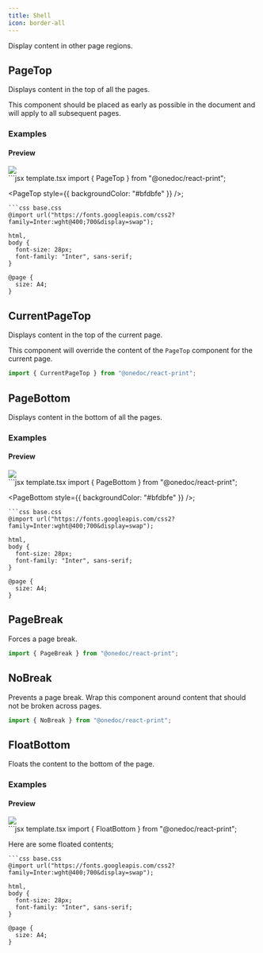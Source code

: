 ```yaml
---
title: Shell
icon: border-all
---
```


Display content in other page regions.

## PageTop

Displays content in the top of all the pages.

This component should be placed as early as possible in the document and will apply to all subsequent pages.

### Examples

#### Preview

<Frame type="glass"><img src="../images/previews/pagetop-d0404e91/document.1.jpg" style={{ maxHeight: '400px', borderRadius: "0.25rem", overflow: "hidden" }} /></Frame>

<div style={{paddingTop: "1rem", paddingBottom: "1rem"}}><CodeGroup>
```jsx template.tsx
import { PageTop } from "@onedoc/react-print";

<PageTop style={{ backgroundColor: "#bfdbfe" }} />;

```
```css base.css
@import url("https://fonts.googleapis.com/css2?family=Inter:wght@400;700&display=swap");

html,
body {
  font-size: 28px;
  font-family: "Inter", sans-serif;
}

@page {
  size: A4;
}

```
</CodeGroup></div>

## CurrentPageTop

Displays content in the top of the current page.

This component will override the content of the `PageTop` component for the current page.

```jsx
import { CurrentPageTop } from "@onedoc/react-print";
```

## PageBottom

Displays content in the bottom of all the pages.

### Examples

#### Preview

<Frame type="glass"><img src="../images/previews/pagebottom-09d84f2d/document.1.jpg" style={{ maxHeight: '400px', borderRadius: "0.25rem", overflow: "hidden" }} /></Frame>

<div style={{paddingTop: "1rem", paddingBottom: "1rem"}}><CodeGroup>
```jsx template.tsx
import { PageBottom } from "@onedoc/react-print";

<PageBottom style={{ backgroundColor: "#bfdbfe" }} />;

```
```css base.css
@import url("https://fonts.googleapis.com/css2?family=Inter:wght@400;700&display=swap");

html,
body {
  font-size: 28px;
  font-family: "Inter", sans-serif;
}

@page {
  size: A4;
}

```
</CodeGroup></div>

## PageBreak

Forces a page break.

```jsx
import { PageBreak } from "@onedoc/react-print";
```

## NoBreak

Prevents a page break. Wrap this component around content that should not be broken across pages.

```jsx
import { NoBreak } from "@onedoc/react-print";
```

## FloatBottom

Floats the content to the bottom of the page.

### Examples

#### Preview

<Frame type="glass"><img src="../images/previews/floatbottom-5e5cf0fe/document.1.jpg" style={{ maxHeight: '400px', borderRadius: "0.25rem", overflow: "hidden" }} /></Frame>

<div style={{paddingTop: "1rem", paddingBottom: "1rem"}}><CodeGroup>
```jsx template.tsx
import { FloatBottom } from "@onedoc/react-print";

<FloatBottom>Here are some floated contents</FloatBottom>;

```
```css base.css
@import url("https://fonts.googleapis.com/css2?family=Inter:wght@400;700&display=swap");

html,
body {
  font-size: 28px;
  font-family: "Inter", sans-serif;
}

@page {
  size: A4;
}

```
</CodeGroup></div>

